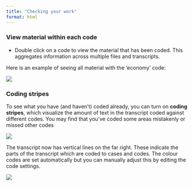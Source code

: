 ```yaml
---
title: "Checking your work"
format: html
---
```


### View material within each code 

::: instructions

- Double click on a code to view the material that has been coded. This aggregates information across multiple files and transcripts. 

:::

Here is an example of seeing all material with the 'economy' code: 

![](images/view coding.png)

### Coding stripes 

::: instructions

To see what you have (and haven’t) coded already, you can turn on **coding stripes**, which visualize the amount of text in the transcript coded against different codes.  You may find that you’ve coded some areas mistakenly or missed other codes 

![](images/coding stripes 1.png)

:::

The transcript now has vertical lines on the far right. These indicate the parts of the transcript which are coded to cases and codes. The colour codes are set automatically but you can manually adjust this by editing the code settings. 

![](images/coding stripes 2.png)

